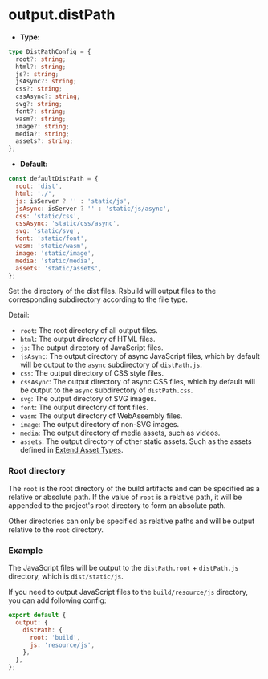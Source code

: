 # output.distPath

- **Type:**

```ts
type DistPathConfig = {
  root?: string;
  html?: string;
  js?: string;
  jsAsync?: string;
  css?: string;
  cssAsync?: string;
  svg?: string;
  font?: string;
  wasm?: string;
  image?: string;
  media?: string;
  assets?: string;
};
```

- **Default:**

```js
const defaultDistPath = {
  root: 'dist',
  html: './',
  js: isServer ? '' : 'static/js',
  jsAsync: isServer ? '' : 'static/js/async',
  css: 'static/css',
  cssAsync: 'static/css/async',
  svg: 'static/svg',
  font: 'static/font',
  wasm: 'static/wasm',
  image: 'static/image',
  media: 'static/media',
  assets: 'static/assets',
};
```

Set the directory of the dist files. Rsbuild will output files to the corresponding subdirectory according to the file type.

Detail:

- `root`: The root directory of all output files.
- `html`: The output directory of HTML files.
- `js`: The output directory of JavaScript files.
- `jsAsync`: The output directory of async JavaScript files, which by default will be output to the `async` subdirectory of `distPath.js`.
- `css`: The output directory of CSS style files.
- `cssAsync`: The output directory of async CSS files, which by default will be output to the `async` subdirectory of `distPath.css`.
- `svg`: The output directory of SVG images.
- `font`: The output directory of font files.
- `wasm`: The output directory of WebAssembly files.
- `image`: The output directory of non-SVG images.
- `media`: The output directory of media assets, such as videos.
- `assets`: The output directory of other static assets. Such as the assets defined in [Extend Asset Types](/guide/basic/static-assets#extend-asset-types).

### Root directory

The `root` is the root directory of the build artifacts and can be specified as a relative or absolute path. If the value of `root` is a relative path, it will be appended to the project's root directory to form an absolute path.

Other directories can only be specified as relative paths and will be output relative to the `root` directory.

### Example

The JavaScript files will be output to the `distPath.root` + `distPath.js` directory, which is `dist/static/js`.

If you need to output JavaScript files to the `build/resource/js` directory, you can add following config:

```js
export default {
  output: {
    distPath: {
      root: 'build',
      js: 'resource/js',
    },
  },
};
```
